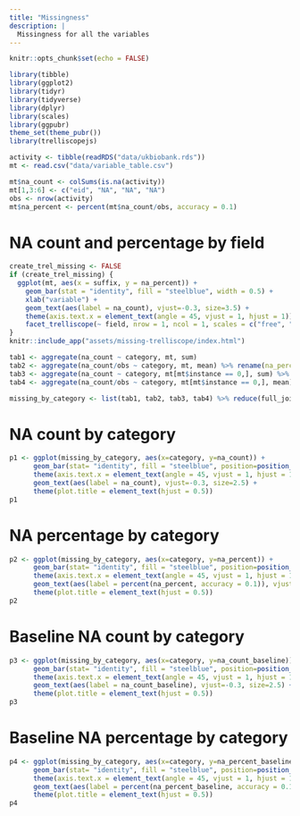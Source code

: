 ```yaml
---
title: "Missingness"
description: |
  Missingness for all the variables
---
```


```r
knitr::opts_chunk$set(echo = FALSE)
```

```r
library(tibble)
library(ggplot2)
library(tidyr)
library(tidyverse)
library(dplyr)
library(scales)
library(ggpubr)
theme_set(theme_pubr())
library(trelliscopejs)
```

```r
activity <- tibble(readRDS("data/ukbiobank.rds"))
mt <- read.csv("data/variable_table.csv")

mt$na_count <- colSums(is.na(activity))
mt[1,3:6] <- c("eid", "NA", "NA", "NA")
obs <- nrow(activity)
mt$na_percent <- percent(mt$na_count/obs, accuracy = 0.1)
```

# NA count and percentage by field
```r
create_trel_missing <- FALSE
if (create_trel_missing) {
  ggplot(mt, aes(x = suffix, y = na_percent)) +
    geom_bar(stat = "identity", fill = "steelblue", width = 0.5) + 
    xlab("variable") +
    geom_text(aes(label = na_count), vjust=-0.3, size=3.5) +
    theme(axis.text.x = element_text(angle = 45, vjust = 1, hjust = 1)) +
    facet_trelliscope(~ field, nrow = 1, ncol = 1, scales = c("free", "free"), width = 500, path = "assets/missing-trelliscope")
}
knitr::include_app("assets/missing-trelliscope/index.html")
```

```r
tab1 <- aggregate(na_count ~ category, mt, sum)
tab2 <- aggregate(na_count/obs ~ category, mt, mean) %>% rename(na_percent = `na_count/obs`)
tab3 <- aggregate(na_count ~ category, mt[mt$instance == 0,], sum) %>% rename(na_count_baseline = na_count)
tab4 <- aggregate(na_count/obs ~ category, mt[mt$instance == 0,], mean) %>% rename(na_percent_baseline = `na_count/obs`)

missing_by_category <- list(tab1, tab2, tab3, tab4) %>% reduce(full_join, by = 'category')
```

# NA count by category
```r
p1 <- ggplot(missing_by_category, aes(x=category, y=na_count)) + 
      geom_bar(stat= "identity", fill = "steelblue", position=position_dodge()) + 
      theme(axis.text.x = element_text(angle = 45, vjust = 1, hjust = 1, size = 8)) +
      geom_text(aes(label = na_count), vjust=-0.3, size=2.5) +
      theme(plot.title = element_text(hjust = 0.5))
p1
```

# NA percentage by category
```r
p2 <- ggplot(missing_by_category, aes(x=category, y=na_percent)) + 
      geom_bar(stat= "identity", fill = "steelblue", position=position_dodge()) + 
      theme(axis.text.x = element_text(angle = 45, vjust = 1, hjust = 1, size = 8)) +
      geom_text(aes(label = percent(na_percent, accuracy = 0.1)), vjust=-0.3, size=3.5) +
      theme(plot.title = element_text(hjust = 0.5))
p2
```

# Baseline NA count by category
```r
p3 <- ggplot(missing_by_category, aes(x=category, y=na_count_baseline)) + 
      geom_bar(stat= "identity", fill = "steelblue", position=position_dodge()) + 
      theme(axis.text.x = element_text(angle = 45, vjust = 1, hjust = 1, size = 8)) +
      geom_text(aes(label = na_count_baseline), vjust=-0.3, size=2.5) +
      theme(plot.title = element_text(hjust = 0.5))
p3
```

# Baseline NA percentage by category
```r
p4 <- ggplot(missing_by_category, aes(x=category, y=na_percent_baseline)) + 
      geom_bar(stat= "identity", fill = "steelblue", position=position_dodge()) + 
      theme(axis.text.x = element_text(angle = 45, vjust = 1, hjust = 1, size = 8)) +
      geom_text(aes(label = percent(na_percent_baseline, accuracy = 0.1)), vjust=-0.3, size=3.5) +
      theme(plot.title = element_text(hjust = 0.5))
p4
```




